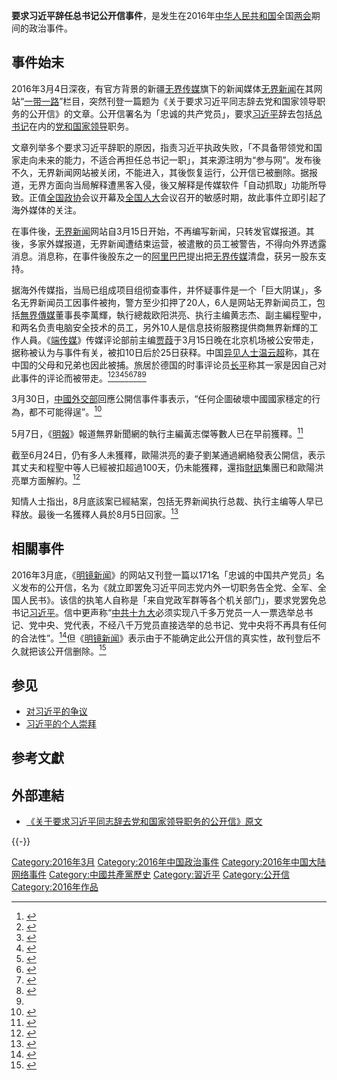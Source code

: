 '''要求习近平辞任总书记公开信事件'''，是发生在2016年[[中华人民共和国|中华人民共和国]]全国[[两会|两会]]期间的政治事件。

== 事件始末 ==
2016年3月4日深夜，有官方背景的新疆[[无界传媒|无界传媒]]旗下的新闻媒体[[无界新闻|无界新闻]]在其网站“[[一带一路|一带一路]]”栏目，突然刊登一篇题为《关于要求习近平同志辞去党和国家领导职务的公开信》的文章。公开信署名为「忠诚的共产党员」，要求[[习近平|习近平]]辞去包括[[中国共产党中央委员会总书记|总书记]]在内的[[党和国家领导人|党和国家领导]]职务。

文章列举多个要求习近平辞职的原因，指责习近平执政失败，「不具备带领党和国家走向未来的能力，不适合再担任总书记一职」，其来源注明为“参与网”。发布後不久，无界新闻网站被关闭，不能进入，其後恢复运行，公开信已被删除。据报道，无界方面向当局解释遭黑客入侵，後又解释是传媒软件「自动抓取」功能所导致。正值[[中国人民政治协商会议全国委员会|全国政协]]会议开幕及[[全国人民代表大会|全国人大]]会议召开的敏感时期，故此事件立即引起了海外媒体的关注。

在事件後，[[无界新闻|无界新闻]]网站自3月15日开始，不再编写新闻，只转发官媒报道。其後，多家外媒报道，无界新闻遭结束运营，被遣散的员工被警告，不得向外界透露消息。消息称，在事件後股东之一的[[阿里巴巴集团|阿里巴巴]]提出把[[无界传媒|无界传媒]]清盘，获另一股东支持。

据海外传媒指，当局已组成项目组彻查事件，并怀疑事件是一个「巨大阴谋」，多名无界新闻员工因事件被拘，警方至少扣押了20人，6人是网站无界新闻员工，包括[[無界傳媒|無界傳媒]]董事長李萬輝，執行總裁欧阳洪亮、执行主编黄志杰、副主編程聖中，和两名负责电脑安全技术的员工，另外10人是信息技術服務提供商無界新輝的工作人員。《[[端传媒|端传媒]]》传媒评论部前主编[[贾葭|贾葭]]于3月15日晚在北京机场被公安带走，据称被认为与事件有关，被扣10日后於25日获释。中国[[异见人士|异见人士]][[温云超|温云超]]称，其在中国的父母和兄弟也因此被捕。旅居於德国的时事评论员[[长平_(作家)|长平]]称其一家是因自己对此事件的评论而被带走。<ref>{{cite news|url=http://www.rfa.org/cantonese/news/media-03232016091627.html|title=刊“倒习公开信”遭清算 无界新闻被关停|date=2016-02-23|publisher=[[自由亞洲電台|自由亞洲電台]]|accessdate=2016-04-09|archive-date=2019-12-02|archive-url=https://web.archive.org/web/20191202190007/https://www.rfa.org/cantonese/news/media-03232016091627.html|dead-url=no}}</ref><ref>{{cite news| url=http://news.ltn.com.tw/news/world/breakingnews/1622168| title=中共党媒发文要求习近平下台 随即被断网删文| newspaper=[[自由时报|自由时报]]| date=2016-03-05| accessdate=2016-04-09| archive-date=2018-12-02| archive-url=https://web.archive.org/web/20181202201207/http://news.ltn.com.tw/news/world/breakingnews/1622168| dead-url=no}}</ref><ref>{{cite news|url=http://hk.apple.nextmedia.com/international/art/20160324/19542694|title=阿里巴巴划清界线 称挂名注资|date=2016-03-24|publisher=[[香港苹果日报|香港苹果日报]]|accessdate=2016-04-09|archive-date=2017-07-18|archive-url=https://web.archive.org/web/20170718055719/http://hk.apple.nextmedia.com/international/art/20160324/19542694|dead-url=no}}</ref><ref>{{cite news|url=http://www.bbc.com/zhongwen/simp/china/2016/03/160325_china_blog_xi_letter|title=中国 “因促习近平辞职信扣押20人”|date=2016-03-25|publisher=[[BBC|BBC中文网]]|accessdate=2016-04-09|archive-date=2017-10-23|archive-url=https://web.archive.org/web/20171023021224/http://www.bbc.com/zhongwen/simp/china/2016/03/160325_china_blog_xi_letter|dead-url=no}}</ref><ref>{{cite news|url=http://cn.rfi.fr/%E4%B8%AD%E5%9B%BD/20160324-%E5%88%8A%E3%80%8C%E5%80%92%E4%B9%A0%E4%BF%A1%E3%80%8D-%E6%97%A0%E7%95%8C%E6%96%B0%E9%97%BB%E3%80%8C%E5%A4%B1%E8%81%94%E3%80%8D%E4%BC%A0%E5%81%9C%E5%8A%9E|title=刊「倒习信」 无界新闻「失联」传停办|date=2016-03-24|publisher=世界之声|accessdate=2016-04-09|archive-date=2019-07-25|archive-url=https://web.archive.org/web/20190725215619/http://cn.rfi.fr/%E4%B8%AD%E5%9B%BD/20160324-%E5%88%8A%E3%80%8C%E5%80%92%E4%B9%A0%E4%BF%A1%E3%80%8D-%E6%97%A0%E7%95%8C%E6%96%B0%E9%97%BB%E3%80%8C%E5%A4%B1%E8%81%94%E3%80%8D%E4%BC%A0%E5%81%9C%E5%8A%9E|dead-url=no}}</ref><ref>{{cite news|url=http://cn.nytimes.com/china/20160330/c30chinaletter/zh-hant/|title=匿名信事件和中共党内的权力焦虑|publisher=[[纽约时报|纽约时报]]|date=2016-03-30|accessdate=2016-04-09|archive-date=2016-04-07|archive-url=https://web.archive.org/web/20160407081334/http://cn.nytimes.com/china/20160330/c30chinaletter/zh-hant/|dead-url=no}}</ref><ref>{{cite news| url=http://www.rfa.org/mandarin/yataibaodao/renquanfazhi/ql1-03262016111904.html| title=资深媒体人贾葭获释但不能回家| publisher=[[自由亚洲电台|RFA]]| date=2016-03-26| accessdate=2016-04-19| archive-date=2020-04-01| archive-url=https://web.archive.org/web/20200401021457/https://www.rfa.org/mandarin/yataibaodao/renquanfazhi/ql1-03262016111904.html| dead-url=no}}</ref><ref>{{cite news| url=http://cn.wsj.com/big5/20160328/BCH150555.asp| title=中國追查要求習近平辭職公開信的來源| publisher=[[華爾街日報|華爾街日報]]| date=2016-03-28| access-date=2016-04-19| archive-url=https://web.archive.org/web/20160710141623/http://cn.wsj.com/big5/20160328/BCH150555.asp| archive-date=2016-07-10| dead-url=yes}}</ref><ref name="rfi"></ref>

3月30日，[[中华人民共和国外交部|中國外交部]]回應公開信事件事表示，“任何企圖破壞中國國家穩定的行為，都不可能得逞”。<ref>{{cite news| url=http://trad.cn.rfi.fr/%E4%B8%AD%E5%9C%8B/20160330-%E4%B8%AD%E5%9C%8B%E5%A4%96%E4%BA%A4%E9%83%A8%E5%B0%B1%E2%80%9C%E7%84%A1%E7%95%8C%E6%96%B0%E8%81%9E%E4%BA%8B%E4%BB%B6%E2%80%9D%E9%A6%96%E6%AC%A1%E5%81%9A%E5%87%BA%E5%9B%9E%E6%87%89| title=中國外交部就“無界新聞事件”首次做出回應| publisher=[[法广|法广]]| date=2016-03-28| accessdate=2016-04-19| archive-date=2017-12-19| archive-url=https://web.archive.org/web/20171219162615/http://trad.cn.rfi.fr/%E4%B8%AD%E5%9C%8B/20160330-%E4%B8%AD%E5%9C%8B%E5%A4%96%E4%BA%A4%E9%83%A8%E5%B0%B1%E2%80%9C%E7%84%A1%E7%95%8C%E6%96%B0%E8%81%9E%E4%BA%8B%E4%BB%B6%E2%80%9D%E9%A6%96%E6%AC%A1%E5%81%9A%E5%87%BA%E5%9B%9E%E6%87%89| dead-url=no}}</ref>

5月7日，《[[明報|明報]]》報道無界新聞網的執行主編黃志傑等數人已在早前獲釋。<ref>{{cite news|url=http://news.mingpao.com/pns/dailynews/web_tc/article/20160507/s00013/1462556880816|title=無界主編獲釋 北京辦公室易主|publisher=[[明報|明報]]|date=2016-05-07|accessdate=2016-06-27|archive-date=2017-03-05|archive-url=https://web.archive.org/web/20170305003041/http://news.mingpao.com/pns/dailynews/web_tc/article/20160507/s00013/1462556880816|dead-url=no}}</ref>

截至6月24日，仍有多人未獲釋，歐陽洪亮的妻子劉某通過網絡發表公開信，表示其丈夫和程聖中等人已經被扣超過100天，仍未能獲釋，還指[[財訊|財訊]]集團已和歐陽洪亮單方面解約。<ref name="rfi">{{cite news|url=http://trad.cn.rfi.fr/%E4%B8%AD%E5%9C%8B/20160625-%E8%A2%AB%E9%97%9C%E6%8A%BC101%E5%A4%A9-%E5%AE%B6%E4%BA%BA%E7%99%BC%E7%8F%BE%E7%84%A1%E7%95%8C%E5%82%B3%E5%AA%92%E8%A2%AB%E6%8A%93%E8%80%85%E5%B7%B2%E8%A2%AB%E2%80%9C%E5%BC%B7%E5%88%B6%E8%A7%A3%E7%B4%84%E2%80%9D|title=被關押101天 家人發現無界傳媒被抓者已被“強制解約”|publisher=[[法廣|法廣]]|date=2016-06-25|accessdate=2016-06-27|archive-date=2017-12-19|archive-url=https://web.archive.org/web/20171219160443/http://trad.cn.rfi.fr/%E4%B8%AD%E5%9C%8B/20160625-%E8%A2%AB%E9%97%9C%E6%8A%BC101%E5%A4%A9-%E5%AE%B6%E4%BA%BA%E7%99%BC%E7%8F%BE%E7%84%A1%E7%95%8C%E5%82%B3%E5%AA%92%E8%A2%AB%E6%8A%93%E8%80%85%E5%B7%B2%E8%A2%AB%E2%80%9C%E5%BC%B7%E5%88%B6%E8%A7%A3%E7%B4%84%E2%80%9D|dead-url=no}}</ref>

知情人士指出，8月底該案已經結案，包括无界新闻执行总裁、执行主编等人早已释放。最後一名獲釋人員於8月5日回家。<ref>{{cite news|url=http://www.bbc.com/zhongwen/simp/china/2016/10/161012_china_xi_letter|title=无界新闻“倒习信”事件被捕者全被释放|date=2016-10-12|publisher=BBC中文網|accessdate=2016-10-13|archive-date=2017-11-27|archive-url=https://web.archive.org/web/20171127184433/http://www.bbc.com/zhongwen/simp/china/2016/10/161012_china_xi_letter|dead-url=no}}</ref>

== 相關事件 ==
2016年3月底，《[[明镜新闻|明镜新闻]]》的网站又刊登一篇以171名「忠诚的中国共产党员」名义发布的公开信，名为《就立即罢免习近平同志党内外一切职务告全党、全军、全国人民书》。该信的执笔人自称是「来自党政军群等各个机关部门」，要求党罢免总书记[[习近平|习近平]]。信中更声称“[[中国共产党第十九次全国代表大会|中共十九大]]必须实现八千多万党员一人一票选举总书记、党中央、党代表，不经八千万党员直接选举的总书记、党中央将不再具有任何的合法性”。<ref >{{cite web |url=http://chinadigitaltimes.net/chinese/2016/03/%E3%80%90%E7%AB%8B%E6%AD%A4%E5%AD%98%E7%85%A7%E3%80%91%E5%B0%B1%E7%AB%8B%E5%8D%B3%E7%BD%A2%E5%85%8D%E4%B9%A0%E8%BF%91%E5%B9%B3%E5%90%8C%E5%BF%97%E5%85%9A%E5%86%85%E5%A4%96%E4%B8%80%E5%88%87%E8%81%8C/ |title=171名中国共产党员：就立即罢免习近平同志党内外一切职务告全党、全军、全国人民书 |publisher=中国数字时代 |date= |accessdate=2016-09-20 |archive-date=2021-01-20 |archive-url=https://web.archive.org/web/20210120133358/https://chinadigitaltimes.net/chinese/2016/03/%E3%80%90%E7%AB%8B%E6%AD%A4%E5%AD%98%E7%85%A7%E3%80%91%E5%B0%B1%E7%AB%8B%E5%8D%B3%E7%BD%A2%E5%85%8D%E4%B9%A0%E8%BF%91%E5%B9%B3%E5%90%8C%E5%BF%97%E5%85%9A%E5%86%85%E5%A4%96%E4%B8%80%E5%88%87%E8%81%8C/ |dead-url=no }}</ref>但《[[明镜新闻|明镜新闻]]》表示由于不能确定此公开信的真实性，故刊登后不久就把该公开信删除。<ref>{{cite news|url=http://www.voachinese.com/content/anti-xi-20160330/3261407.html|title=网上再现倒习公开信，来源和真伪|publisher=[[美国之音|美国之音]]|date=2016-03-31|accessdate=2016-04-19|archive-date=2016-06-04|archive-url=https://web.archive.org/web/20160604050016/http://www.voachinese.com/content/anti-xi-20160330/3261407.html|dead-url=no}}</ref>

==参见==
*[[对习近平的争议|对习近平的争议]]
*[[习近平的个人崇拜|习近平的个人崇拜]]

== 参考文獻 ==
{{Reflist|32em}}

== 外部連結 ==
* [https://chinadigitaltimes.net/chinese/2016/03/%E5%BF%A0%E8%AF%9A%E5%85%9A%E5%91%98%E4%BF%83%E4%B9%A0%E8%BF%91%E5%B9%B3%E8%BE%9E%E8%81%8C%E7%9A%84%E5%85%AC%E5%BC%80%E4%BF%A1%EF%BC%88%E5%85%A8%E6%96%87%EF%BC%89/ 《关于要求习近平同志辞去党和国家领导职务的公开信》原文] {{Wayback|url=https://chinadigitaltimes.net/chinese/2016/03/%E5%BF%A0%E8%AF%9A%E5%85%9A%E5%91%98%E4%BF%83%E4%B9%A0%E8%BF%91%E5%B9%B3%E8%BE%9E%E8%81%8C%E7%9A%84%E5%85%AC%E5%BC%80%E4%BF%A1%EF%BC%88%E5%85%A8%E6%96%87%EF%BC%89/ |date=20210122032549 }}

{{-}}
{{习近平}}

[[Category:2016年3月|Category:2016年3月]]
[[Category:2016年中国政治事件|Category:2016年中国政治事件]]
[[Category:2016年中国大陆网络事件|Category:2016年中国大陆网络事件]]
[[Category:中國共產黨歷史|Category:中國共產黨歷史]]
[[Category:習近平|Category:習近平]]
[[Category:公开信|Category:公开信]]
[[Category:2016年作品|Category:2016年作品]]